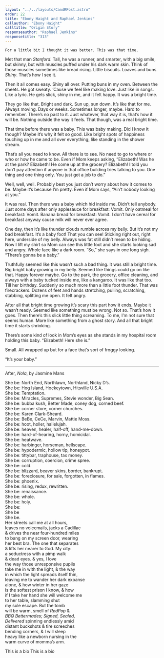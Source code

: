 ```yaml
---
layout: "../../layouts/CandRPost.astro"
order: 22
title: "Ebony Haight and Raphael Jenkins"
callauthor: "Ebony Haight"
calltitle: "Origin Story"
responseauthor: "Raphael Jenkins"
responsetitle: "313"
---
```



<CandRItem id="call" title={frontmatter.calltitle} author={frontmatter.callauthor}>

	For a little bit I thought it was better. This was that time. 

Met that man *Stanford*. Tall, he was a runner, and smarter, with a big smile, but skinny, but with muscles puffed under his dark warm skin. Think of those muscles sometimes like bread rising. Little biscuits. Loaves and buns. *Shiny*. That’s how I see it. 

Then it all comes easy. Shiny all over. Putting buns in my oven. Between the sheets. He got sweaty. ‘Cause we feel like making love. Just like in songs. Like a lyric. He gets slick, shiny in me, and it felt happy. It was a bright time. 

They go like that. Bright and dark. Sun up, sun down. It’s like that for me. Always moving. Days or weeks. Sometimes longer, maybe. Hard to remember. There’s no past to it. Just whatever, that way it is, that’s how it will be. Nothing outside the way it feels. That though, was a real bright time. 

That time before there was a baby. This was baby making. Did I know it though? Maybe it’s why it felt so good. Like bright spots of happiness touching up in me and all over everything, like standing in the shower stream. 

That’s all you need to know. All there is to see. No need to go to where or who or how he came to be. Even if Mom keeps asking, “Elizabeth! Was he at the park? Elizabeth! He come up at the grocery? Elizabeth! I told you don’t pay attention if anyone in that office building tries talking to you. One thing and one thing only. You just got a job to do.” 

Well, well, well. Probably best you just don’t worry about how it comes to be. Maybe it’s because I’m pretty. Even if Mom says, “Ain’t nobody looking at you.” 

It was real. Then there was a baby which hid inside me. Didn’t tell anybody. Just some days after only applesauce for breakfast: Vomit. Only oatmeal for breakfast: Vomit. Banana bread for breakfast: Vomit. I don’t have cereal for breakfast anyway cause milk will never ever agree. 

One day, then it’s like thunder clouds rumble across my belly. But it’s not my bad breakfast. It’s a baby foot! That you can see! Sticking right out, right here, underside of my belly. Always was fat still didn’t mean to be hiding. Now I lift my shirt so Mom can see this little foot and she starts looking sad and angry. Whole face like a dark room. “So,” she says in one long sigh. “There’s gonna be a baby.” 

Truthfully seemed like this wasn’t such a bad thing. It was still a bright time. Big bright baby growing in my belly. Seemed like things could go on like that. Happy forever maybe. Go to the park, the grocery, office cleaning, and always with a baby tucked inside me, like a kangaroo. It was like that too. Till her birthday. Suddenly so much more than a little foot thunder. That was firecrackers. Dozens of feet and hands stretching, pulling, scratching, stabbing, splitting me open. It felt angry. 

After all that bright time growing it’s scary this part how it ends. Maybe it wasn’t ready. Seemed like something must be wrong. Not so. That’s how it goes. Then there’s this slick little thing screaming. To me, I’m not sure that seems human. More like something from a ghost story. And all that bright time it starts shrinking. 

There’s some kind of look in Mom’s eyes as she stands in my hospital room holding this baby. “Elizabeth! Here she is.” 

Small. All wrapped up but for a face that’s sort of froggy looking. 

“It’s your baby.”


</CandRItem>

---

<CandRItem id="response" title={frontmatter.responsetitle} author={frontmatter.responseauthor}>


After, *Nola*, by Jasmine Mans

She be: North End, Northlawn, Northland, Nicky D’s.
<br />She be: Hog Island, Hockeytown, Hitsville U.S.A.
<br />She be: Temptation.
<br />She be: Miracles, Supremes, Stevie wonder, Big Sean.
<br />She be: bubba kush, Better Made, coney dog, corned beef.
<br />She be: corner store, corner churches.
<br />She be: Karen Clark-Sheard.
<br />She be: BeBe, CeCe, Marvin, Mattie Moss.
<br />She be: hoot, holler, hallelujah.
<br />She be: heaven, healer, half-off, hand-me-down.
<br />She be: hard-of-hearing, horny, homicidal.
<br />She be: heatwave.
<br />She be: harbinger, horseman, hellscape.
<br />She be: hypodermic, hollow tip, honeypot.
<br />She be: tittybar, traphouse, tax money.
<br />She be: corruption, coercion, crime spree.
<br />She be: cold.
<br />She be: blizzard, beaver skins, border, bankrupt.
<br />She be: foreclosure, for sale, forgotten, in flames.
<br />She be: phoenix.
<br />She be: rising, redux, rewritten.
<br />She be: renaissance.
<br />She be: whole.
<br />She be: holy.
<br />She be:
<br />She be
<br />She be.
<br />Her streets call me at all hours,
<br />leaves no voicemails, jacks a Cadillac
<br />& drives the near four-hundred miles
<br />to bang on my screen door, wearing
<br />her best bra. The one that separates
<br />& lifts her nearer to God. My city:
<br />a seductress with a pimp walk
<br />& dead eyes. & yes, I love
<br />the way those unresponsive pupils
<br />take me in with the light, & the way
<br />in which the light spreads itself thin,
<br />leaving me to wander her dark expanse
<br />alone, & how winter in her gaze
<br />is the softest prison I know, & how
<br />if I take her hand she will welcome me
<br />to her table, slamming shut
<br />my sole escape. But the tomb
<br />will be warm, smell of *RedPop* &
<br />*BBQ Bettermades; Signed, Sealed,
<br />Delivered* spinning endlessly amid
<br />distant buckshots & tire screeches
<br />bending corners, & I will sleep
<br />heavy like a newborn nursing in the 
<br />warm curve of momma’s arm.

</CandRItem>


<CandRBio>
	This is a bio
</CandRBio>

<CandRBio>
	This is a bio
</CandRBio>
